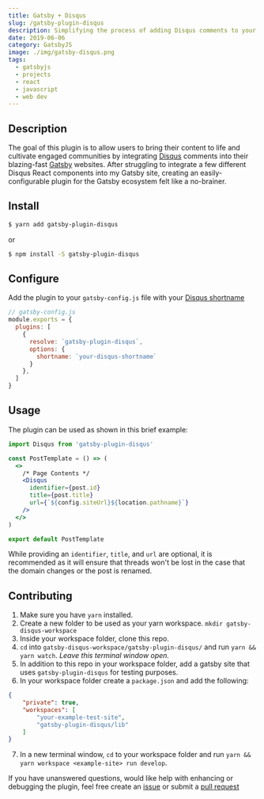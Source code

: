 ```yaml
---
title: Gatsby + Disqus
slug: /gatsby-plugin-disqus
description: Simplifying the process of adding Disqus comments to your Gatsby website
date: 2019-06-06
category: GatsbyJS
image: ./img/gatsby-disqus.png
tags:
  - gatsbyjs
  - projects
  - react
  - javascript
  - web dev
---
```



## Description  
The goal of this plugin is to allow users to bring their content to life and cultivate engaged communities by integrating [Disqus](https://disqus.com/) comments into their blazing-fast [Gatsby](https://www.gatsbyjs.org/) websites. After struggling to integrate a few different Disqus React components into my Gatsby site, creating an easily-configurable plugin for the Gatsby ecosystem felt like a no-brainer.  

## Install  
```bash
$ yarn add gatsby-plugin-disqus
```  
or  
```bash
$ npm install -S gatsby-plugin-disqus
```

## Configure  

Add the plugin to your `gatsby-config.js` file with your [Disqus shortname](https://help.disqus.com/installation/whats-a-shortname)  

```jsx
// gatsby-config.js
module.exports = {
  plugins: [
    {
      resolve: `gatsby-plugin-disqus`,
      options: {
        shortname: `your-disqus-shortname`
      }
    },
  ]
}
```

## Usage  

The plugin can be used as shown in this brief example:  

```jsx
import Disqus from 'gatsby-plugin-disqus'

const PostTemplate = () => (
  <>
    /* Page Contents */
    <Disqus 
      identifier={post.id}
      title={post.title}
      url={`${config.siteUrl}${location.pathname}`}
    />
  </>
)

export default PostTemplate
```

While providing an `identifier`, `title`, and `url` are optional, it is recommended as it will ensure that threads won't be lost in the case that the domain changes or the post is renamed.

## Contributing  

  1. Make sure you have `yarn` installed.
  2. Create a new folder to be used as your yarn workspace. `mkdir gatsby-disqus-workspace`
  3. Inside your workspace folder, clone this repo.
  4. `cd` into `gatsby-disqus-workspace/gatsby-plugin-disqus/` and run `yarn && yarn watch`. *Leave this terminal window open.*
  5. In addition to this repo in your workspace folder, add a gatsby site that uses `gatsby-plugin-disqus` for testing purposes.
  6. In your workspace folder create a `package.json` and add the following:
```json
{
	"private": true,
	"workspaces": [
		"your-example-test-site",
		"gatsby-plugin-disqus/lib"
	]
}
```
  7. In a new terminal window, `cd` to your workspace folder and run `yarn && yarn workspace <example-site> run develop`.

If you have unanswered questions, would like help with enhancing or debugging the plugin, feel free create an [issue](https://github.com/ali26-dev/gatsby-plugin-disqus/issues/new) or submit a [pull request](https://github.com/ali26-dev/gatsby-plugin-disqus/pulls)  
